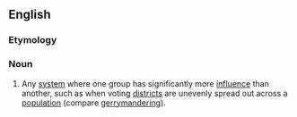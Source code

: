 ==English==

===Etymology===
{{prefix|en|mal|apportionment}}

===Noun===
{{en-noun|~}}

# {{lb|en|politics}} Any [[system]] where one group has significantly more [[influence]] than another, such as when voting [[district]]s are unevenly spread out across a [[population]] (compare [[gerrymandering]]).